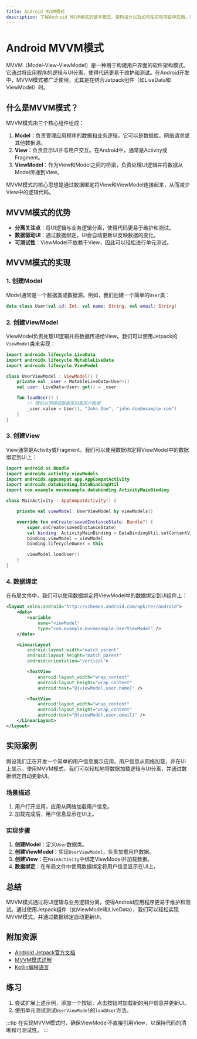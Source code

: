 ```yaml
---
title: Android MVVM模式
description: 了解Android MVVM模式的基本概念、架构设计以及如何在实际项目中应用。本文适合初学者，包含代码示例和实际案例。
---
```


# Android MVVM模式

MVVM（Model-View-ViewModel）是一种用于构建用户界面的软件架构模式。它通过将应用程序的逻辑与UI分离，使得代码更易于维护和测试。在Android开发中，MVVM模式被广泛使用，尤其是在结合Jetpack组件（如LiveData和ViewModel）时。

## 什么是MVVM模式？

MVVM模式由三个核心组件组成：

1. **Model**：负责管理应用程序的数据和业务逻辑。它可以是数据库、网络请求或其他数据源。
2. **View**：负责显示UI并与用户交互。在Android中，通常是Activity或Fragment。
3. **ViewModel**：作为View和Model之间的桥梁，负责处理UI逻辑并将数据从Model传递到View。

MVVM模式的核心思想是通过数据绑定将View和ViewModel连接起来，从而减少View中的逻辑代码。

## MVVM模式的优势

- **分离关注点**：将UI逻辑与业务逻辑分离，使得代码更易于维护和测试。
- **数据驱动UI**：通过数据绑定，UI会自动更新以反映数据的变化。
- **可测试性**：ViewModel不依赖于View，因此可以轻松进行单元测试。

## MVVM模式的实现

### 1. 创建Model

Model通常是一个数据类或数据源。例如，我们创建一个简单的`User`类：

```kotlin
data class User(val id: Int, val name: String, val email: String)
```

### 2. 创建ViewModel

ViewModel负责处理UI逻辑并将数据传递给View。我们可以使用Jetpack的`ViewModel`类来实现：

```kotlin
import androidx.lifecycle.LiveData
import androidx.lifecycle.MutableLiveData
import androidx.lifecycle.ViewModel

class UserViewModel : ViewModel() {
    private val _user = MutableLiveData<User>()
    val user: LiveData<User> get() = _user

    fun loadUser() {
        // 模拟从网络或数据库加载用户数据
        _user.value = User(1, "John Doe", "john.doe@example.com")
    }
}
```

### 3. 创建View

View通常是Activity或Fragment。我们可以使用数据绑定将ViewModel中的数据绑定到UI上：

```kotlin
import android.os.Bundle
import androidx.activity.viewModels
import androidx.appcompat.app.AppCompatActivity
import androidx.databinding.DataBindingUtil
import com.example.mvvmexample.databinding.ActivityMainBinding

class MainActivity : AppCompatActivity() {

    private val viewModel: UserViewModel by viewModels()

    override fun onCreate(savedInstanceState: Bundle?) {
        super.onCreate(savedInstanceState)
        val binding: ActivityMainBinding = DataBindingUtil.setContentView(this, R.layout.activity_main)
        binding.viewModel = viewModel
        binding.lifecycleOwner = this

        viewModel.loadUser()
    }
}
```

### 4. 数据绑定

在布局文件中，我们可以使用数据绑定将ViewModel中的数据绑定到UI组件上：

```xml
<layout xmlns:android="http://schemas.android.com/apk/res/android">
    <data>
        <variable
            name="viewModel"
            type="com.example.mvvmexample.UserViewModel" />
    </data>

    <LinearLayout
        android:layout_width="match_parent"
        android:layout_height="match_parent"
        android:orientation="vertical">

        <TextView
            android:layout_width="wrap_content"
            android:layout_height="wrap_content"
            android:text="@{viewModel.user.name}" />

        <TextView
            android:layout_width="wrap_content"
            android:layout_height="wrap_content"
            android:text="@{viewModel.user.email}" />
    </LinearLayout>
</layout>
```

## 实际案例

假设我们正在开发一个简单的用户信息展示应用。用户信息从网络加载，并在UI上显示。使用MVVM模式，我们可以轻松地将数据加载逻辑与UI分离，并通过数据绑定自动更新UI。

### 场景描述

1. 用户打开应用，应用从网络加载用户信息。
2. 加载完成后，用户信息显示在UI上。

### 实现步骤

1. **创建Model**：定义`User`数据类。
2. **创建ViewModel**：实现`UserViewModel`，负责加载用户数据。
3. **创建View**：在`MainActivity`中绑定ViewModel并加载数据。
4. **数据绑定**：在布局文件中使用数据绑定将用户信息显示在UI上。

## 总结

MVVM模式通过将UI逻辑与业务逻辑分离，使得Android应用程序更易于维护和测试。通过使用Jetpack组件（如ViewModel和LiveData），我们可以轻松实现MVVM模式，并通过数据绑定自动更新UI。

## 附加资源

- [Android Jetpack官方文档](https://developer.android.com/jetpack)
- [MVVM模式详解](https://en.wikipedia.org/wiki/Model–view–viewmodel)
- [Kotlin编程语言](https://kotlinlang.org/)

## 练习

1. 尝试扩展上述示例，添加一个按钮，点击按钮时加载新的用户信息并更新UI。
2. 使用单元测试测试`UserViewModel`的`loadUser`方法。

:::tip
在实现MVVM模式时，确保ViewModel不直接引用View，以保持代码的清晰和可测试性。
:::